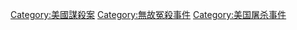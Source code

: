 
[[Category:美國謀殺案|Category:美國謀殺案]]
[[Category:無故冤殺事件|Category:無故冤殺事件]]
[[Category:美国屠杀事件|Category:美国屠杀事件]]
